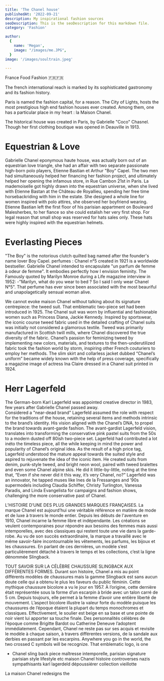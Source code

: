 ```yaml
---
title: 'The Chanel house'
publishedAt: '2022-09-21'
description: My inspirational fashion sources
seoDescription: This is the seoDescription for this markdown file.
category: 'Fashion'

author:
  {
    name: 'Megan',
    image: "/images/me.JPG",
  }
image: '/images/soultrain.jpeg'
  
---
```


France Food Fashion  🇫🇷🇫🇷

The french international reach is marked by its sophisticated gastronomy and its fashion history.

Paris is named the fashion capital, for a reason. The City of Lights, hosts the most prestigious high end fashion houses ever created. 
Among them, one has a particular place in my heart : la Maison Chanel.

The historical house was created in Paris, by Gabrielle "Coco" Chasnel. Though her first clothing boutique was opened in Deauville in 1913.

# Equestrian & Love

Gabrielle Chanel eponymous haute house, was actually born out of an equestrian love triangle, she had an affair with two separate passionate high-born polo players, Etienne Bastian et Arthur "Boy" Capel. 
The two men had simultaneously helped her financing her fashion project, and ultimately helped her opening the infamous store, in Rue Cambon 21st in Paris. 
La mademoiselle got highly drawn into the equestrian universe, when she lived with Etienne Bastan at the Château de Royallieu, spending her free time horsebackriding with him in the estate. 
She designed a whole line for women inspired with polo attires, she observed her boyfriend wearing. Etienne Bastian left the first floor of his parisian appartment on Boulevard Malesherbes, to her fiance so she could estalish her very first shop. 
For legal reason that small shop was reserved for hats sales only. These hats were highly inspired with the equestrian helmets.

# Everlasting Pieces 

 "The Boy" is the notorious clutch quilted bag named after the founder's name lover Boy Capel.
perfumes : Chanel n°5 created in 1921 is a worldwide bestseller. Gabrielle Chanel intended to encapsulate "un parfum de femme à odeur de femme". It embodies perfectly how I envision feminity. 
The Famously quoted by Marilyn Monroe during a Life magazine interview in 1952: -"Marilyn, what do you wear to bed ? So I said I only wear Chanel N°5". 
That perfume has ever since been associated with the most beauriful and unapolagetically sensual woman alive. 


We cannot evoke maison Chanel without talking about its signature centrepiece: the tweed suit. That emblematic two-piece set had been introduced in 1925.
The Chanel suit was worn by influential and fashionable women such as Princess Diana, Jackie Kennedy. 
Inspired by sportswear, the iconic course tweed fabric used in the detailed crafting of Chanel suits was initially not considered a glamorous textile. Tweed was primarily manufactured in Scottish twill mills, where Chanel discovered the true diversity of the fabric. 
Chanel’s passion for feminizing tweed by implementing new colors, materials, and textures to the then-underutilized fabric took the fashion world by storm, inspiring other French couturiers to employ her methods. 
The slim skirt and collarless jacket dubbed “Chanel’s uniform” became widely known with the help of press coverage, specifically a magazine image of actress Ina Claire dressed in a Chanel suit printed in 1924.

# Herr Lagerfeld 

The German-born Karl Lagerfeld was appointed creative director in 1983, few years after Gabrielle Chanel passed away.  
Considered a "near-dead brand"
Lagerfeld assumed the role with respect for the traditions of the house, retaining several items and methods intrinsic to the brand’s identity. His vision aligned with the Chanel’s DNA, to propel the brand towards avant-garde fashion. 
The avant-gardist Lagerfeld vision, translates into transforming the conservative pink pastel suits from the 50s to a modern dusted off 80ish two-piece set.
Lagerfeld  had contributed a lot inéto the timeless piece, all the while keeping in mind the power and popularity of Chanel’s original idea. 
As the result of a high price tag, Lagerfeld understood the mature appeal towards the suited style and aspired to rejuvenate the idea of the iconic item. He created suits from denim, punk-style tweed, and bright neon wool, paired with tweed bralettes and even some Chanel alpine skis.
 He did it little-by-little, noting at the time that, “Even if she never did it this way, it’s very Chanel, no?” Lagerfeld was an innovator, he tapped muses like Ines de la Fressanges and ’90s supermodels including Claudia Schiffer, Christy Turlington, Vanessa Paradis, and Linda Evangelista for campaigns and fashion shows, challenging the more conservative past of Chanel.


L’HISTOIRE D’UNE DES PLUS GRANDES MARQUES FRANÇAISES.
La marque Chanel est aujourd’hui une véritable référence en matière de mode et de luxe à travers le monde entier. Depuis les débuts de l'aventure en 1910, Chanel incarne la femme libre et indépendante. Les créations se veulent contemporaines pour répondre aux besoins des femmes mais aussi intemporelles, avec des classiques qui restent toute une vie dans la garde-robe. Au vu de son succès extraordinaire, la marque a travaillé avec le même savoir-faire incontournable les vêtements, les parfums, les bijoux et les chaussures. En parlant de ces dernières, un modèle s’est particulièrement détaché à travers le temps et les collections, c’est la ligne dénommée Slingback.

TOUT SAVOIR SUR LA CÉLÈBRE CHAUSSURE SLINGBACK AUX DIFFÉRENTES FORMES.
Durant son histoire, Chanel a mis au point différents modèles de chaussures mais la gamme Slingback est sans aucun doute celle qui a obtenu le plus les faveurs du public féminin. Cette mythique chaussure bicolore a vu le jour en 1957. À l’origine, cette dernière était représentée sous la forme d’un escarpin à bride avec un talon carré de 5 cm. Depuis toujours, elle permet à la femme d’avoir une entière liberté de mouvement. L’aspect bicolore illustre la valeur forte du modèle puisque les chaussures de l’époque étaient la plupart du temps monochromes et classiques. Effectivement, le soulier est beige en sa base et une pointe de noir vient lui apporter sa touche finale. Des personnalités célèbres de l’époque comme Brigitte Bardot ou Catherine Deneuve l’adoptent immédiatement. Cependant, Chanel ne reste pas sur ses acquis et revisite le modèle à chaque saison, 
à travers différentes versions, de la sandale aux derbies en passant par les escarpins.
Anywhere you go in the world, the two crossed C symbols will be recognize. That emblematic logo, is one
- Chanel sling back piece maîtresse intemporelle, 
parisian signature parisian style lifestyle etc maison Chanel histoire controverses nazis sympathisants karl lagerdeld dépoussiérer collection vieillotte 

La maison Chanel redesigns the 